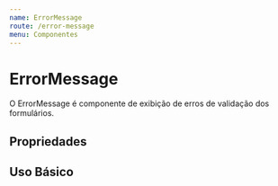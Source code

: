 ```yaml
---
name: ErrorMessage
route: /error-message
menu: Componentes
---
```



# ErrorMessage

O ErrorMessage é componente de exibição de erros de validação dos formulários.

## Propriedades

<Props of={ErrorMessage} />

## Uso Básico

<Playground>
  <ErrorMessage error="Essa é uma mensagem de erro" />
</Playground>
